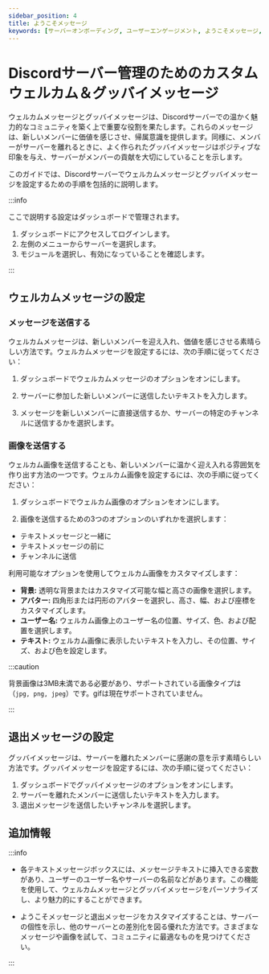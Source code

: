 ```yaml
---
sidebar_position: 4
title: ようこそメッセージ
keywords: [サーバーオンボーディング, ユーザーエンゲージメント, ようこそメッセージ, 退出メッセージ, カスタマイズ, Discordサーバー, コミュニティ管理, ウェルカム画像, グッバイメッセージ, ダッシュボード設定]
---
```



# Discordサーバー管理のためのカスタムウェルカム＆グッバイメッセージ

ウェルカムメッセージとグッバイメッセージは、Discordサーバーでの温かく魅力的なコミュニティを築く上で重要な役割を果たします。これらのメッセージは、新しいメンバーに価値を感じさせ、帰属意識を提供します。同様に、メンバーがサーバーを離れるときに、よく作られたグッバイメッセージはポジティブな印象を与え、サーバーがメンバーの貢献を大切にしていることを示します。

このガイドでは、Discordサーバーでウェルカムメッセージとグッバイメッセージを設定するための手順を包括的に説明します。

:::info

ここで説明する設定はダッシュボードで管理されます。

1. ダッシュボードにアクセスしてログインします。
2. 左側のメニューからサーバーを選択します。
3. モジュールを選択し、有効になっていることを確認します。

:::

## ウェルカムメッセージの設定

### メッセージを送信する

ウェルカムメッセージは、新しいメンバーを迎え入れ、価値を感じさせる素晴らしい方法です。ウェルカムメッセージを設定するには、次の手順に従ってください：

1. ダッシュボードでウェルカムメッセージのオプションをオンにします。

2. サーバーに参加した新しいメンバーに送信したいテキストを入力します。

3. メッセージを新しいメンバーに直接送信するか、サーバーの特定のチャンネルに送信するかを選択します。

### 画像を送信する

ウェルカム画像を送信することも、新しいメンバーに温かく迎え入れる雰囲気を作り出す方法の一つです。ウェルカム画像を設定するには、次の手順に従ってください：

1. ダッシュボードでウェルカム画像のオプションをオンにします。

2. 画像を送信するための3つのオプションのいずれかを選択します：

- テキストメッセージと一緒に
- テキストメッセージの前に
- チャンネルに送信

利用可能なオプションを使用してウェルカム画像をカスタマイズします：

- **背景:** 透明な背景またはカスタマイズ可能な幅と高さの画像を選択します。
- **アバター:** 四角形または円形のアバターを選択し、高さ、幅、および座標をカスタマイズします。
- **ユーザー名:** ウェルカム画像上のユーザー名の位置、サイズ、色、および配置を選択します。
- **テキスト:** ウェルカム画像に表示したいテキストを入力し、その位置、サイズ、および色を設定します。

:::caution

背景画像は3MB未満である必要があり、サポートされている画像タイプは（`jpg, png, jpeg`）です。gifは現在サポートされていません。

:::

## 退出メッセージの設定

グッバイメッセージは、サーバーを離れたメンバーに感謝の意を示す素晴らしい方法です。グッバイメッセージを設定するには、次の手順に従ってください：

1. ダッシュボードでグッバイメッセージのオプションをオンにします。
2. サーバーを離れたメンバーに送信したいテキストを入力します。
3. 退出メッセージを送信したいチャンネルを選択します。

## 追加情報

:::info

- 各テキストメッセージボックスには、メッセージテキストに挿入できる変数があり、ユーザーのユーザー名やサーバーの名前などがあります。この機能を使用して、ウェルカムメッセージとグッバイメッセージをパーソナライズし、より魅力的にすることができます。

- ようこそメッセージと退出メッセージをカスタマイズすることは、サーバーの個性を示し、他のサーバーとの差別化を図る優れた方法です。さまざまなメッセージや画像を試して、コミュニティに最適なものを見つけてください。

:::

